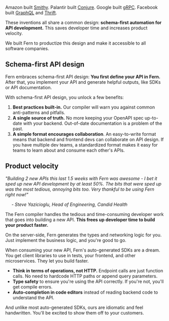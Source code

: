 Amazon built [Smithy](https://github.com/smithy-lang/smithy). Palantir built
[Conjure](https://github.com/palantir/conjure). Google built [gRPC](https://github.com/grpc/grpc). Facebook built [GraphQL](https://github.com/graphql/graphql-spec) and [Thrift](https://github.com/facebook/fbthrift). 

These inventions all share a common design: **schema-first automation for API
development.** This saves developer time and increases product
velocity.

We built Fern to productize this design and make it accessible to all
software companies.

## Schema-first API design

Fern embraces schema-first API design: **You first define your API in Fern.**
After that, you implement your API and generate helpful outputs, like SDKs or API documentation.

With schema-first API design, you unlock a few benefits:

1. **Best practices built-in.** Our compiler will warn you against common
   anti-patterns and pitfalls.
2. **A single source of truth.** No more keeping your OpenAPI spec up-to-date
   with your backend. Out-of-date documentation is a problem of the past.
3. **A simple format encourages collaboration**. An easy-to-write format means
   that backend and frontend devs can collaborate on API design. If you have
   multiple dev teams, a standardized format makes it easy for teams to learn
   about and consume each other's APIs.

## Product velocity

<i>
  "Building 2 new APIs this last 1.5 weeks with Fern was awesome - I bet it sped
  up new API development by at least 50%.  The bits that were sped up was the
  most tedious, annoying bits too. Very thankful to be using Fern right now!"

&nbsp;&nbsp;&nbsp;&nbsp; \- Steve Yazicioglu, Head of Engineering, Candid Health

</i>

The Fern compiler handles the tedious and time-consuming developer work
that goes into building a new API. **This frees up developer time to build your
product faster.**

On the server-side, Fern generates the types and networking logic for you. Just
implement the business logic, and you're good to go.

When consuming your new API, Fern's auto-generated SDKs are a dream.
You get client libraries to use in tests, your frontend,
and other microservices. They let you build faster.

- **Think in terms of operations, not HTTP.** Endpoint calls are just function
  calls. No need to hardcode HTTP paths or append query parameters.
- **Type safety** to ensure you're using the API correctly. If you're not, you'll get compile errors.
- **Auto-completion in code editors** instead of reading backend code to understand the API.

And unlike most auto-generated SDKs, ours are idiomatic and feel handwritten.
You'll be excited to show them off to your customers.
